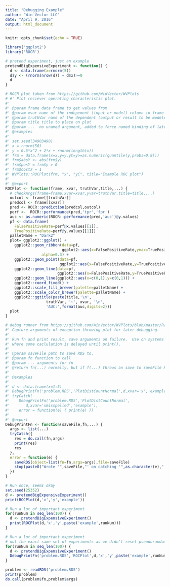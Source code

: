 ```yaml
---
title: "Debugging Example"
author: "Win-Vector LLC"
date: "April 9, 2016"
output: html_document
---
```


```r
knitr::opts_chunk$set(echo = TRUE)
```


```r
library('ggplot2')
library('ROCR')

# pretend experiment, just an example
pretendBigExpensiveExperiment <- function() {
  d <- data.frame(x=rnorm(5))
  d$y <- (rnorm(nrow(d)) + d$x)>=0
  d
}

# ROCR plot taken from https://github.com/WinVector/WVPlots
# #' Plot reciever operating characteristic plot.
#'
#' @param frame data frame to get values from
#' @param xvar name of the indepement (input or model) column in frame
#' @param truthVar name of the dependent (output or result to be modeled) column in frame
#' @param title title to place on plot
#' @param ...  no unamed argument, added to force named binding of later arguments.
#' @examples
#'
#' set.seed(34903490)
#' x = rnorm(50)
#' y = 0.5*x^2 + 2*x + rnorm(length(x))
#' frm = data.frame(x=x,y=y,yC=y>=as.numeric(quantile(y,probs=0.8)))
#' frm$absY <- abs(frm$y)
#' frm$posY = frm$y > 0
#' frm$costX = 1
#' WVPlots::ROCPlot(frm, "x", "yC", title="Example ROC plot")
#'
#' @export
ROCPlot <- function(frame, xvar, truthVar,title,...) {
  # checkArgs(frame=frame,xvar=xvar,yvar=truthVar,title=title,...)
  outcol <- frame[[truthVar]]
  predcol <- frame[[xvar]]
  pred <- ROCR::prediction(predcol,outcol)
  perf <-  ROCR::performance(pred,'tpr','fpr')
  auc <- as.numeric(ROCR::performance(pred,'auc')@y.values)
  pf <- data.frame(
    FalsePositiveRate=perf@x.values[[1]],
    TruePositiveRate=perf@y.values[[1]])
  palletName = "Dark2"
  plot= ggplot2::ggplot() +
    ggplot2::geom_ribbon(data=pf,
                         ggplot2::aes(x=FalsePositiveRate,ymax=TruePositiveRate,ymin=0),
                alpha=0.3) +
    ggplot2::geom_point(data=pf,
                        ggplot2::aes(x=FalsePositiveRate,y=TruePositiveRate)) +
    ggplot2::geom_line(data=pf,
                       ggplot2::aes(x=FalsePositiveRate,y=TruePositiveRate)) +
    ggplot2::geom_line(ggplot2::aes(x=c(0,1),y=c(0,1))) +
    ggplot2::coord_fixed() +
    ggplot2::scale_fill_brewer(palette=palletName) +
    ggplot2::scale_color_brewer(palette=palletName) +
    ggplot2::ggtitle(paste(title,'\n',
                  truthVar, '~', xvar, '\n',
                  'AUC:',format(auc,digits=2)))
  plot
}

# debug runner from https://github.com/WinVector/WVPlots/blob/master/R/DebugFn.R
#' Capture arguments of exception throwing plot for later debugging.
#'
#' Run fn and print result, save arguments on failure.  Use on systems like ggplot()
#' where some caclulation is delayed until print().
#'
#' @param saveFile path to save RDS to.
#' @param fn function to call
#' @param ... arguments for fn
#' @return fn(...) normally, but if f(...) throws an save to saveFile RDS of list r such that do.call(r$fn,r$args) repeats the call to fn with args.
#'
#' @examples
#'
#' d <- data.frame(x=1:5)
#' DebugPrintFn('problem.RDS','PlotDistCountNormal',d,xvar='x','example')
#' tryCatch(
#'    DebugPrintFn('problem.RDS','PlotDistCountNormal',
#'       d,xvar='xmisspelled','example'),
#'    error = function(e) { print(e) })
#'
#' @export
DebugPrintFn <- function(saveFile,fn,...) {
  args <- list(...)
  tryCatch({
    res = do.call(fn,args)
    print(res)
    res
  },
  error = function(e) {
    saveRDS(object=list(fn=fn,args=args),file=saveFile)
    stop(paste0("Wrote '",saveFile,"' on catching '",as.character(e),"'"))
  })
}
```


```r
# Run once, seems okay
set.seed(25352)
d <- pretendBigExpensiveExperiment()
print(ROCPlot(d,'x','y','example'))
```

```r
# Run a lot of important experiment
for(runNum in seq_len(100)) {
  d <- pretendBigExpensiveExperiment()
  print(ROCPlot(d,'x','y',paste('example',runNum)))
}
```

```r
# Run a lot of important experiment
# not the exact same set of experiments as we didn't reset pseudorandom seed!
for(runNum in seq_len(100)) {
  d <- pretendBigExpensiveExperiment()
  DebugPrintFn('problem.RDS','ROCPlot',d,'x','y',paste('example',runNum))
}
```

```r
problem <- readRDS('problem.RDS')
print(problem)
do.call(problem$fn,problem$args)
```


